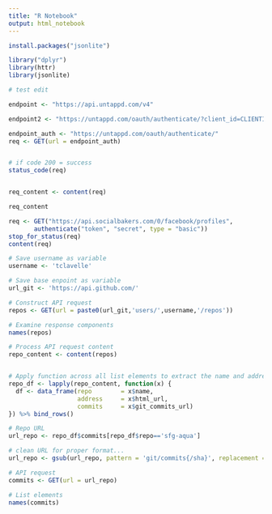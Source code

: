 ```yaml
---
title: "R Notebook"
output: html_notebook
---
```




```r
install.packages("jsonlite")

library("dplyr")
library(httr)
library(jsonlite)

# test edit
```

```r

endpoint <- "https://api.untappd.com/v4"

endpoint2 <- "https://untappd.com/oauth/authenticate/?client_id=CLIENTID&response_type=code&redirect_url=REDIRECT_URL"

endpoint_auth <- "https://untappd.com/oauth/authenticate/"
req <- GET(url = endpoint_auth)


# if code 200 = success
status_code(req)


req_content <- content(req)

req_content
```



```r
req <- GET("https://api.socialbakers.com/0/facebook/profiles", 
       authenticate("token", "secret", type = "basic"))
stop_for_status(req)
content(req)


```

```r
# Save username as variable
username <- 'tclavelle'

# Save base enpoint as variable
url_git <- 'https://api.github.com/'

# Construct API request
repos <- GET(url = paste0(url_git,'users/',username,'/repos'))

# Examine response components
names(repos)

# Process API request content 
repo_content <- content(repos)


# Apply function across all list elements to extract the name and address of each repo
repo_df <- lapply(repo_content, function(x) {
  df <- data_frame(repo        = x$name,
                   address     = x$html_url,
                   commits     = x$git_commits_url)
}) %>% bind_rows()

# Repo URL
url_repo <- repo_df$commits[repo_df$repo=='sfg-aqua']

# clean URL for proper format...
url_repo <- gsub(url_repo, pattern = 'git/commits{/sha}', replacement = 'commits', fixed = TRUE)

# API request
commits <- GET(url = url_repo)

# List elements
names(commits)
```


